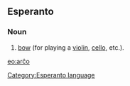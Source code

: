 ==Esperanto==
===Noun===
# [[bow]] (for playing a [[violin]], [[cello]], etc.).

{{Universala Vortaro}}
[[eo:arĉo]]
[[Category:Esperanto language]]